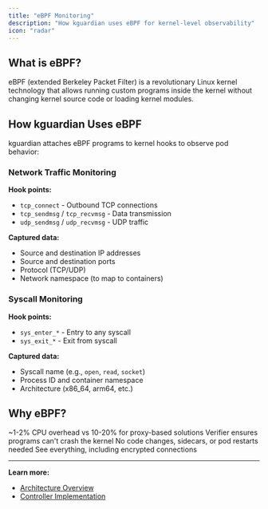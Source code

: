 ```yaml
---
title: "eBPF Monitoring"
description: "How kguardian uses eBPF for kernel-level observability"
icon: "radar"
---
```


## What is eBPF?

eBPF (extended Berkeley Packet Filter) is a revolutionary Linux kernel technology that allows running custom programs inside the kernel without changing kernel source code or loading kernel modules.

## How kguardian Uses eBPF

kguardian attaches eBPF programs to kernel hooks to observe pod behavior:

### Network Traffic Monitoring

**Hook points:**
- `tcp_connect` - Outbound TCP connections
- `tcp_sendmsg` / `tcp_recvmsg` - Data transmission
- `udp_sendmsg` / `udp_recvmsg` - UDP traffic

**Captured data:**
- Source and destination IP addresses
- Source and destination ports
- Protocol (TCP/UDP)
- Network namespace (to map to containers)

### Syscall Monitoring

**Hook points:**
- `sys_enter_*` - Entry to any syscall
- `sys_exit_*` - Exit from syscall

**Captured data:**
- Syscall name (e.g., `open`, `read`, `socket`)
- Process ID and container namespace
- Architecture (x86_64, arm64, etc.)

## Why eBPF?

<CardGroup cols={2}>
  <Card title="Performance" icon="gauge-high">
    ~1-2% CPU overhead vs 10-20% for proxy-based solutions
  </Card>
  <Card title="Safety" icon="shield-check">
    Verifier ensures programs can't crash the kernel
  </Card>
  <Card title="No Changes Required" icon="ban">
    No code changes, sidecars, or pod restarts needed
  </Card>
  <Card title="Kernel-Level Visibility" icon="eye">
    See everything, including encrypted connections
  </Card>
</CardGroup>

---

**Learn more:**
- [Architecture Overview](/architecture)
- [Controller Implementation](/development/controller)
